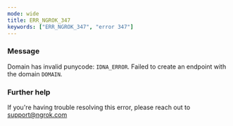 ```yaml
---
mode: wide
title: ERR_NGROK_347
keywords: ["ERR_NGROK_347", "error 347"]
---
```



### Message

Domain has invalid punycode: `IDNA_ERROR`. Failed to create an endpoint with the domain `DOMAIN`.

<ErrorDetails />

### Further help

If you're having trouble resolving this error, please reach out to [support@ngrok.com](mailto:support@ngrok.com?subject=Help%20with%20ERR_NGROK_347)
